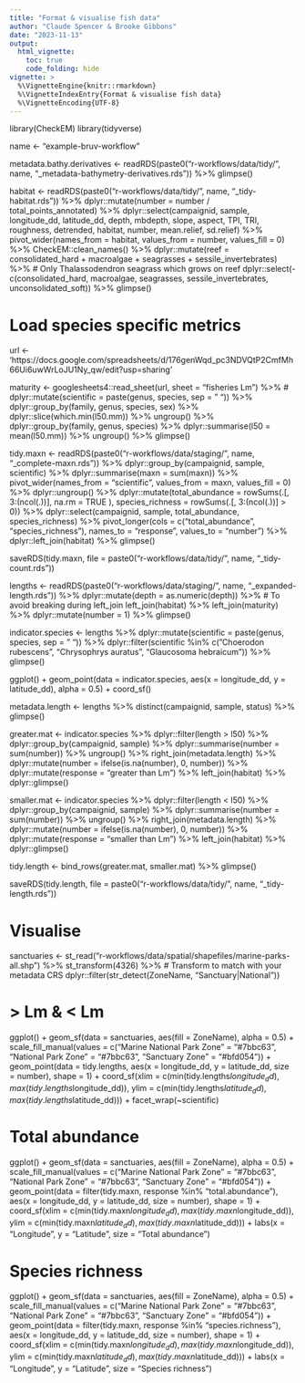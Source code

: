 ```yaml
---
title: "Format & visualise fish data"
author: "Claude Spencer & Brooke Gibbons"
date: "2023-11-13"
output:
  html_vignette:
    toc: true
    code_folding: hide
vignette: >
  %\VignetteEngine{knitr::rmarkdown}
  %\VignetteIndexEntry{Format & visualise fish data}
  %\VignetteEncoding{UTF-8}
---
```


library(CheckEM)
library(tidyverse)

name <- "example-bruv-workflow"

metadata.bathy.derivatives <- readRDS(paste0("r-workflows/data/tidy/", 
                                             name, "_metadata-bathymetry-derivatives.rds")) %>%
  glimpse()

habitat <- readRDS(paste0("r-workflows/data/tidy/",
                                      name, "_tidy-habitat.rds")) %>%
  dplyr::mutate(number = number / total_points_annotated) %>%
  dplyr::select(campaignid, sample, longitude_dd, latitude_dd, depth, mbdepth, slope, aspect, 
                TPI, TRI, roughness, detrended, habitat, number, 
                mean.relief, sd.relief) %>%
  pivot_wider(names_from = habitat, values_from = number, values_fill = 0) %>%
  CheckEM::clean_names() %>%
  dplyr::mutate(reef = consolidated_hard + macroalgae + 
                  seagrasses + sessile_invertebrates) %>%                       # Only Thalassodendron seagrass which grows on reef
  dplyr::select(-c(consolidated_hard, macroalgae, seagrasses, 
                   sessile_invertebrates, unconsolidated_soft)) %>%
  glimpse()

# Load species specific metrics
url <- 'https://docs.google.com/spreadsheets/d/176genWqd_pc3NDVQtP2CmfMh66Ui6uwWrLoJU1Ny_qw/edit?usp=sharing'

maturity <- googlesheets4::read_sheet(url, sheet = "fisheries Lm") %>%
  # dplyr::mutate(scientific = paste(genus, species, sep = " ")) %>%
  dplyr::group_by(family, genus, species, sex) %>%
  dplyr::slice(which.min(l50.mm)) %>%
  ungroup() %>%
  dplyr::group_by(family, genus, species) %>%
  dplyr::summarise(l50 = mean(l50.mm)) %>%
  ungroup() %>%
  glimpse()

tidy.maxn <- readRDS(paste0("r-workflows/data/staging/", name, 
                       "_complete-maxn.rds")) %>%
  dplyr::group_by(campaignid, sample, scientific) %>%
  dplyr::summarise(maxn = sum(maxn)) %>%
  pivot_wider(names_from = "scientific", values_from = maxn, values_fill = 0) %>%
  dplyr::ungroup() %>%
  dplyr::mutate(total_abundance = rowSums(.[, 3:(ncol(.))], na.rm = TRUE ),
                species_richness = rowSums(.[, 3:(ncol(.))] > 0)) %>% 
  dplyr::select(campaignid, sample, total_abundance, species_richness) %>%
  pivot_longer(cols = c("total_abundance", "species_richness"),
               names_to = "response", values_to = "number") %>%
  dplyr::left_join(habitat) %>%
  glimpse()

saveRDS(tidy.maxn, file = paste0("r-workflows/data/tidy/",
                                   name, "_tidy-count.rds"))

lengths <- readRDS(paste0("r-workflows/data/staging/", name, 
                           "_expanded-length.rds")) %>%
  dplyr::mutate(depth = as.numeric(depth)) %>%                                  # To avoid breaking during left_join
  left_join(habitat) %>%
  left_join(maturity) %>%
  dplyr::mutate(number = 1) %>%
  glimpse()

indicator.species <- lengths %>%
  dplyr::mutate(scientific = paste(genus, species, sep = " ")) %>%
  dplyr::filter(scientific %in% c("Choerodon rubescens", "Chrysophrys auratus",
                                  "Glaucosoma hebraicum")) %>%
  glimpse()

ggplot() +
  geom_point(data = indicator.species, aes(x = longitude_dd, y = latitude_dd), alpha = 0.5) +
  coord_sf()

metadata.length <- lengths %>%
  distinct(campaignid, sample, status) %>%
  glimpse()

greater.mat <- indicator.species %>%
  dplyr::filter(length > l50) %>%
  dplyr::group_by(campaignid, sample) %>%
  dplyr::summarise(number = sum(number)) %>%
  ungroup() %>%
  right_join(metadata.length) %>%
  dplyr::mutate(number = ifelse(is.na(number), 0, number)) %>%
  dplyr::mutate(response = "greater than Lm") %>%
  left_join(habitat) %>%
  dplyr::glimpse()

smaller.mat <- indicator.species %>%
  dplyr::filter(length < l50) %>%
  dplyr::group_by(campaignid, sample) %>%
  dplyr::summarise(number = sum(number)) %>%
  ungroup() %>%
  right_join(metadata.length) %>%
  dplyr::mutate(number = ifelse(is.na(number), 0, number)) %>%
  dplyr::mutate(response = "smaller than Lm") %>%
  left_join(habitat) %>%
  dplyr::glimpse()

tidy.length <- bind_rows(greater.mat, smaller.mat) %>%
  glimpse()

saveRDS(tidy.length, file = paste0("r-workflows/data/tidy/",
                                     name, "_tidy-length.rds"))

# Visualise
sanctuaries <- st_read("r-workflows/data/spatial/shapefiles/marine-parks-all.shp") %>%
  st_transform(4326) %>%                                                        # Transform to match with your metadata CRS
  dplyr::filter(str_detect(ZoneName, "Sanctuary|National"))

# > Lm & < Lm
ggplot() +
  geom_sf(data = sanctuaries, aes(fill = ZoneName), alpha = 0.5) +
  scale_fill_manual(values = c("Marine National Park Zone" = "#7bbc63",
                               "National Park Zone" = "#7bbc63",
                               "Sanctuary Zone" = "#bfd054")) +
  geom_point(data = tidy.lengths, aes(x = longitude_dd, y = latitude_dd, 
                                      size = number), shape = 1) +
  coord_sf(xlim = c(min(tidy.lengths$longitude_dd), max(tidy.lengths$longitude_dd)),
           ylim = c(min(tidy.lengths$latitude_dd), max(tidy.lengths$latitude_dd))) +
  facet_wrap(~scientific)

# Total abundance
ggplot() +
  geom_sf(data = sanctuaries, aes(fill = ZoneName), alpha = 0.5) +
  scale_fill_manual(values = c("Marine National Park Zone" = "#7bbc63",
                               "National Park Zone" = "#7bbc63",
                               "Sanctuary Zone" = "#bfd054")) +
  geom_point(data = filter(tidy.maxn, response %in% "total.abundance"), 
             aes(x = longitude_dd, y = latitude_dd, size = number), shape = 1) +
  coord_sf(xlim = c(min(tidy.maxn$longitude_dd), max(tidy.maxn$longitude_dd)),
           ylim = c(min(tidy.maxn$latitude_dd), max(tidy.maxn$latitude_dd))) +
  labs(x = "Longitude", y = "Latitude", size = "Total abundance")

# Species richness
ggplot() +
  geom_sf(data = sanctuaries, aes(fill = ZoneName), alpha = 0.5) +
  scale_fill_manual(values = c("Marine National Park Zone" = "#7bbc63",
                               "National Park Zone" = "#7bbc63",
                               "Sanctuary Zone" = "#bfd054")) +
  geom_point(data = filter(tidy.maxn, response %in% "species.richness"), 
             aes(x = longitude_dd, y = latitude_dd, size = number), shape = 1) +
  coord_sf(xlim = c(min(tidy.maxn$longitude_dd), max(tidy.maxn$longitude_dd)),
           ylim = c(min(tidy.maxn$latitude_dd), max(tidy.maxn$latitude_dd))) +
  labs(x = "Longitude", y = "Latitude", size = "Species richness")


